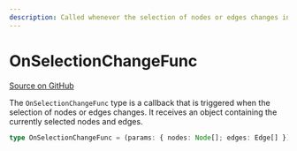 ```yaml
---
description: Called whenever the selection of nodes or edges changes in the flow diagram.
---
```


# OnSelectionChangeFunc

[Source on GitHub](https://github.com/xyflow/xyflow/blob/main/packages/react/src/types/general.ts#98)

The `OnSelectionChangeFunc` type is a callback that is triggered when the selection of nodes or edges changes. It receives an object containing the currently selected nodes and edges.

```ts
type OnSelectionChangeFunc = (params: { nodes: Node[]; edges: Edge[] }) => void;
```

<APIDocs typeName="OnSelectionChangeFunc" packageName="react" />

